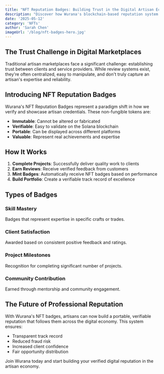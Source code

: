 ```yaml
---
title: "NFT Reputation Badges: Building Trust in the Digital Artisan Economy"
description: "Discover how Wurana's blockchain-based reputation system is revolutionizing trust and credibility in the artisan marketplace through NFT badges."
date: '2025-05-12'
category: 'NFTs'
author: 'Sarah Chen'
imageUrl: '/blog/nft-badges-hero.jpg'
---
```


## The Trust Challenge in Digital Marketplaces

Traditional artisan marketplaces face a significant challenge: establishing trust between clients and service providers. While review systems exist, they're often centralized, easy to manipulate, and don't truly capture an artisan's expertise and reliability.

## Introducing NFT Reputation Badges

Wurana's NFT Reputation Badges represent a paradigm shift in how we verify and showcase artisan credentials. These non-fungible tokens are:

- **Immutable**: Cannot be altered or fabricated
- **Verifiable**: Easy to validate on the Solana blockchain
- **Portable**: Can be displayed across different platforms
- **Valuable**: Represent real achievements and expertise

## How It Works

1. **Complete Projects**: Successfully deliver quality work to clients
2. **Earn Reviews**: Receive verified feedback from customers
3. **Mint Badges**: Automatically receive NFT badges based on performance
4. **Build Portfolio**: Create a verifiable track record of excellence

## Types of Badges

### Skill Mastery
Badges that represent expertise in specific crafts or trades.

### Client Satisfaction
Awarded based on consistent positive feedback and ratings.

### Project Milestones
Recognition for completing significant number of projects.

### Community Contribution
Earned through mentorship and community engagement.

## The Future of Professional Reputation

With Wurana's NFT badges, artisans can now build a portable, verifiable reputation that follows them across the digital economy. This system ensures:

- Transparent track record
- Reduced fraud risk
- Increased client confidence
- Fair opportunity distribution

Join Wurana today and start building your verified digital reputation in the artisan economy.